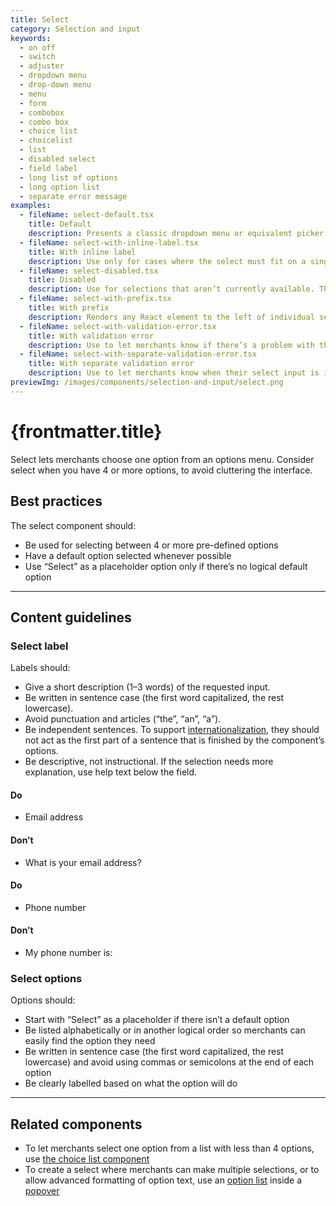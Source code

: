 ```yaml
---
title: Select
category: Selection and input
keywords:
  - on off
  - switch
  - adjuster
  - dropdown menu
  - drop-down menu
  - menu
  - form
  - combobox
  - combo box
  - choice list
  - choicelist
  - list
  - disabled select
  - field label
  - long list of options
  - long option list
  - separate error message
examples:
  - fileName: select-default.tsx
    title: Default
    description: Presents a classic dropdown menu or equivalent picker as determined by merchants’ browsers.
  - fileName: select-with-inline-label.tsx
    title: With inline label
    description: Use only for cases where the select must fit on a single line, such as in a toolbar.
  - fileName: select-disabled.tsx
    title: Disabled
    description: Use for selections that aren’t currently available. The surrounding interface should make it clear why the select box is disabled and how to activate it.
  - fileName: select-with-prefix.tsx
    title: With prefix
    description: Renders any React element to the left of individual select options. Does not show in the dropdown.
  - fileName: select-with-validation-error.tsx
    title: With validation error
    description: Use to let merchants know if there’s a problem with their selection. For selects, a selection is typically invalid only when using a placeholder option (“Select”) and no other selection has been made.
  - fileName: select-with-separate-validation-error.tsx
    title: With separate validation error
    description: Use to let merchants know when their select input is invalid in the context of a group of form inputs that the select depends on.
previewImg: /images/components/selection-and-input/select.png
---
```


# {frontmatter.title}

<Lede>

Select lets merchants choose one option from an options menu. Consider select when you have 4 or more options, to avoid cluttering the interface.

</Lede>

<Examples />

<Props componentName={frontmatter.title} />

## Best practices

The select component should:

- Be used for selecting between 4 or more pre-defined options
- Have a default option selected whenever possible
- Use “Select” as a placeholder option only if there’s no logical default option

---

## Content guidelines

### Select label

Labels should:

- Give a short description (1–3 words) of the requested input.
- Be written in sentence case (the first word capitalized, the rest lowercase).
- Avoid punctuation and articles (“the”, “an”, “a”).
- Be independent sentences. To support [internationalization](/foundations/internationalization), they should not act as the first part of a sentence that is finished by the component’s options.
- Be descriptive, not instructional. If the selection needs more explanation, use help text below the field.

<DoDont>

#### Do

- Email address

#### Don’t

- What is your email address?

</DoDont>

<DoDont>

#### Do

- Phone number

#### Don’t

- My phone number is:

</DoDont>

### Select options

Options should:

- Start with “Select” as a placeholder if there isn’t a default option
- Be listed alphabetically or in another logical order so merchants can easily find the option they need
- Be written in sentence case (the first word capitalized, the rest lowercase) and avoid using commas or semicolons at the end of each option
- Be clearly labelled based on what the option will do

---

## Related components

- To let merchants select one option from a list with less than 4 options, use [the choice list component](/components/choice-list)
- To create a select where merchants can make multiple selections, or to allow advanced formatting of option text, use an [option list](/components/option-list) inside a [popover](/components/overlays/popover)
